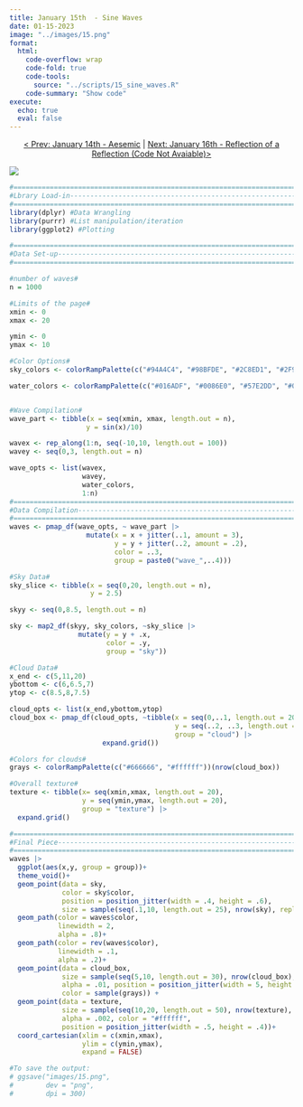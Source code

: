 ```yaml
---
title: January 15th  - Sine Waves
date: 01-15-2023
image: "../images/15.png"
format:
  html:
    code-overflow: wrap
    code-fold: true
    code-tools:
      source: "../scripts/15_sine_waves.R"
    code-summary: "Show code"
execute:
  echo: true
  eval: false
---
```


<center>

[\< Prev: January 14th - Aesemic](day_14.qmd) \| [Next: January 16th - Reflection of a Reflection (Code Not Avaiable)\>](day_16.qmd)

</center>

![](/images/15.png){fig-alt="a generated image of an ocean in the daytime, with clouds hovering over it." fig-align="center"}

```r
#=============================================================================#
#Lbrary Load-in----------------------------------------------------------------
#=============================================================================#
library(dplyr) #Data Wrangling
library(purrr) #List manipulation/iteration
library(ggplot2) #Plotting

#=============================================================================#
#Data Set-up-------------------------------------------------------------------
#=============================================================================#

#number of waves#
n = 1000

#Limits of the page#
xmin <- 0
xmax <- 20

ymin <- 0
ymax <- 10

#Color Options#
sky_colors <- colorRampPalette(c("#94A4C4", "#98BFDE", "#2C8ED1", "#2F9DE2", "#2063A5"))(n)

water_colors <- colorRampPalette(c("#016ADF", "#0086E0", "#57E2DD", "#00A7B2", "#1095A6", "#016074","#08389E", "#001247"))(n)


#Wave Compilation#
wave_part <- tibble(x = seq(xmin, xmax, length.out = n),
                   y = sin(x)/10) 

wavex <- rep_along(1:n, seq(-10,10, length.out = 100))
wavey <- seq(0,3, length.out = n)

wave_opts <- list(wavex,
                  wavey,
                  water_colors,
                  1:n)
#=============================================================================#
#Data Compilation--------------------------------------------------------------
#=============================================================================#
waves <- pmap_df(wave_opts, ~ wave_part |>
                   mutate(x = x + jitter(..1, amount = 3),
                          y = y + jitter(..2, amount = .2),
                          color = ..3,
                          group = paste0("wave_",..4)))

#Sky Data#
sky_slice <- tibble(x = seq(0,20, length.out = n),
                    y = 2.5)

skyy <- seq(0,8.5, length.out = n)

sky <- map2_df(skyy, sky_colors, ~sky_slice |>
                 mutate(y = y + .x,
                        color = .y,
                        group = "sky"))

#Cloud Data#
x_end <- c(5,11,20)
ybottom <- c(6,6.5,7)
ytop <- c(8.5,8,7.5)

cloud_opts <- list(x_end,ybottom,ytop)
cloud_box <- pmap_df(cloud_opts, ~tibble(x = seq(0,..1, length.out = 20),
                                         y = seq(..2, ..3, length.out = 20),
                                         group = "cloud") |>
                       expand.grid())

#Colors for clouds#
grays <- colorRampPalette(c("#666666", "#ffffff"))(nrow(cloud_box))

#Overall texture#
texture <- tibble(x= seq(xmin,xmax, length.out = 20),
                  y = seq(ymin,ymax, length.out = 20),
                  group = "texture") |>
  expand.grid()

#=============================================================================#
#Final Piece-------------------------------------------------------------------
#=============================================================================#
waves |>
  ggplot(aes(x,y, group = group))+
  theme_void()+
  geom_point(data = sky, 
             color = sky$color, 
             position = position_jitter(width = .4, height = .6), 
             size = sample(seq(.1,10, length.out = 25), nrow(sky), replace = TRUE))+
  geom_path(color = waves$color, 
            linewidth = 2, 
            alpha = .8)+
  geom_path(color = rev(waves$color), 
            linewidth = .1, 
            alpha = .2)+
  geom_point(data = cloud_box, 
             size = sample(seq(5,10, length.out = 30), nrow(cloud_box), replace = TRUE), 
             alpha = .01, position = position_jitter(width = 5, height = .1), 
             color = sample(grays)) +
  geom_point(data = texture, 
             size = sample(seq(10,20, length.out = 50), nrow(texture), replace = TRUE), 
             alpha = .002, color = "#ffffff", 
             position = position_jitter(width = .5, height = .4))+
  coord_cartesian(xlim = c(xmin,xmax),
                  ylim = c(ymin,ymax),
                  expand = FALSE)

#To save the output:
# ggsave("images/15.png",
#        dev = "png",
#        dpi = 300)
```
